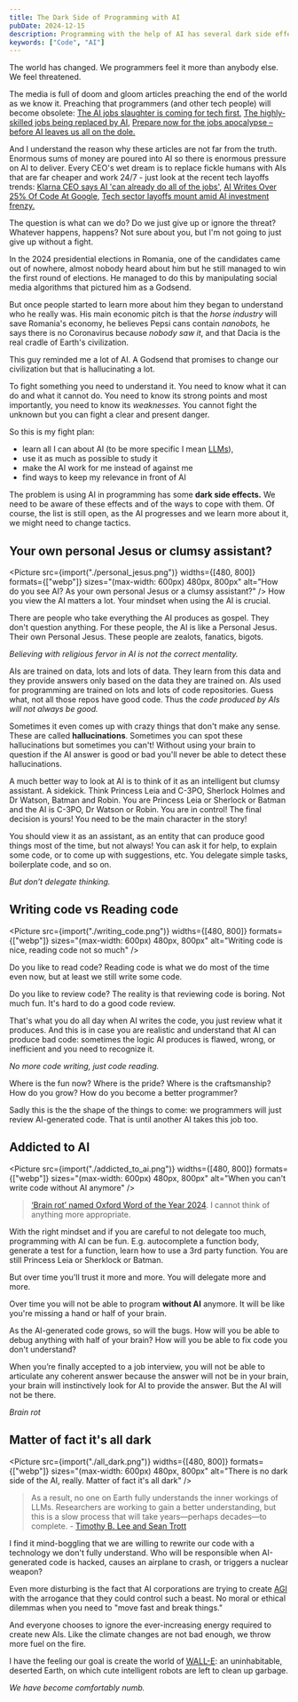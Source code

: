 ```yaml
---
title: The Dark Side of Programming with AI
pubDate: 2024-12-15
description: Programming with the help of AI has several dark side effects that can be decisive on your future as a programmer. Do not ignore them!  
keywords: ["Code", "AI"]
---
```

The world has changed. We programmers feel it more than anybody else. We feel threatened. 

The media is full of doom and gloom articles preaching the end of the world as we know it. Preaching that programmers (and other tech people) will become obsolete: 
[The AI jobs slaughter is coming for tech first](https://www.telegraph.co.uk/business/2024/02/15/ai-jobs-slaughter-coming-for-tech-first/), 
[The highly-skilled jobs being replaced by AI](https://www.telegraph.co.uk/money/consumer-affairs/high-paying-careers-hurt-by-the-ai-revolution/), 
[Prepare now for the jobs apocalypse – before AI leaves us all on the dole.](https://www.telegraph.co.uk/news/2023/06/06/prepare-now-for-the-jobs-apocalypse/)

And I understand the reason why these articles are not far from the truth. Enormous sums of money are poured into AI so there is enormous pressure on AI to deliver.
Every CEO's wet dream is to replace fickle humans with AIs that are far cheaper and work 24/7 - just look at the recent tech layoffs trends: 
[Klarna CEO says AI 'can already do all of the jobs'](https://www.businessinsider.com/klarna-ceo-sebastian-siemiatkowski-ai-jobs-2024-12),
[AI Writes Over 25% Of Code At Google](https://www.forbes.com/sites/jackkelly/2024/11/01/ai-code-and-the-future-of-software-engineers/), [Tech sector layoffs mount amid AI investment frenzy.](https://www.computerweekly.com/news/366606035/Tech-sector-layoffs-mount-amid-AI-investment-frenzy)

The question is what can we do? Do we just give up or ignore the threat? Whatever happens, happens? 
Not sure about you, but I'm not going to just give up without a fight.

In the 2024 presidential elections in Romania, one of the candidates came out of nowhere, almost nobody heard about him but he still managed to win the first round of elections. 
He managed to do this by manipulating social media algorithms that pictured him as a Godsend. 

But once people started to learn more about him they began to understand who he really was. His main economic pitch is that the *horse industry* will save Romania's economy, he believes Pepsi cans contain *nanobots,*
he says there is no Coronavirus because *nobody saw it*, and that Dacia is the real cradle of Earth's civilization.

This guy reminded me a lot of AI. A Godsend that promises to change our civilization but that is hallucinating a lot.

To fight something you need to understand it. You need to know what it can do and what it cannot do. 
You need to know its strong points and most importantly, you need to know its *weaknesses.* 
You cannot fight the unknown but you can fight a clear and present danger.

So this is my fight plan: 
- learn all I can about AI (to be more specific I mean [LLMs](https://www.cloudflare.com/en-gb/learning/ai/what-is-large-language-model/)), 
- use it as much as possible to study it
- make the AI work for me instead of against me
- find ways to keep my relevance in front of AI

The problem is using AI in programming has some **dark side effects.** We need to be aware of these effects and of the ways to cope with them. 
Of course, the list is still open, as the AI progresses and we learn more about it, we might need to change tactics.

## Your own personal Jesus or clumsy assistant?

<Picture
  src={import("./personal_jesus.png")}
  widths={[480, 800]}
  formats={["webp"]}
  sizes="(max-width: 600px) 480px, 800px"
  alt="How do you see AI? As your own personal Jesus or a clumsy assistant?"
/>
How you view the AI matters a lot. Your mindset when using the AI is crucial.

There are people who take everything the AI produces as gospel. They don't question anything. For these people, the AI is like a Personal Jesus. Their own Personal Jesus. 
These people are zealots, fanatics, bigots. 

*Believing with religious fervor in AI is not the correct mentality.*

AIs are trained on data, lots and lots of data. They learn from this data and they provide answers only based on the data they are trained on.
AIs used for programming are trained on lots and lots of code repositories. Guess what, not all those repos have good code. Thus the *code produced by AIs will not always be good.*  

Sometimes it even comes up with crazy things that don't make any sense. These are called **hallucinations**. Sometimes you can spot these hallucinations but sometimes you can't! 
Without using your brain to question if the AI answer is good or bad you'll never be able to detect these hallucinations.

A much better way to look at AI is to think of it as an intelligent but clumsy assistant. A sidekick.
Think Princess Leia and C-3PO, Sherlock Holmes and Dr Watson, Batman and Robin. 
You are Princess Leia or Sherlock or Batman and the AI is C-3PO, Dr Watson or Robin. 
You are in control! The final decision is yours! You need to be the main character in the story!

You should view it as an assistant, as an entity that can produce good things most of the time, but not always! 
You can ask it for help, to explain some code, or to come up with suggestions, etc. You delegate simple tasks, boilerplate code, and so on. 

*But don’t delegate thinking.*


## Writing code vs Reading code

<Picture
  src={import("./writing_code.png")}
  widths={[480, 800]}
  formats={["webp"]}
  sizes="(max-width: 600px) 480px, 800px"
  alt="Writing code is nice, reading code not so much"
/>

Do you like to read code? Reading code is what we do most of the time even now, but at least we still write some code.

Do you like to review code? The reality is that reviewing code is boring. Not much fun. It's hard to do a good code review. 

That's what you do all day when AI writes the code, you just review what it produces. 
And this is in case you are realistic and understand that AI can produce bad code:  sometimes the logic AI produces is flawed, wrong, or inefficient and you need to recognize it.

*No more code writing, just code reading.*

Where is the fun now? Where is the pride? Where is the craftsmanship? How do you grow? How do you become a better programmer?

Sadly this is the the shape of the things to come: we programmers will just review AI-generated code. That is until another AI takes this job too.


## Addicted to AI

<Picture
  src={import("./addicted_to_ai.png")}
  widths={[480, 800]}
  formats={["webp"]}
  sizes="(max-width: 600px) 480px, 800px"
  alt="When you can't write code without AI anymore"
/>

> [‘Brain rot’ named Oxford Word of the Year 2024](https://corp.oup.com/news/brain-rot-named-oxford-word-of-the-year-2024/). I cannot think of anything more appropriate.

With the right mindset and if you are careful to not delegate too much, programming with AI can be fun. 
E.g. autocomplete a function body, generate a test for a function, learn how to use a 3rd party function.
You are still Princess Leia or Sherklock or Batman.

But over time you'll trust it more and more. You will delegate more and more.

Over time you will not be able to program **without AI** anymore. It will be like you're missing a hand or half of your brain. 

As the AI-generated code grows, so will the bugs. How will you be able to debug anything with half of your brain? How will you be able to fix code you don't understand?

When you’re finally accepted to a job interview, you will not be able to articulate any coherent answer because the answer will not be in your brain, your brain will instinctively look for AI to provide the answer. But the AI will not be there. 

*Brain rot*

## Matter of fact it's all dark
<Picture
  src={import("./all_dark.png")}
  widths={[480, 800]}
  formats={["webp"]}
  sizes="(max-width: 600px) 480px, 800px"
  alt="There is no dark side of the AI, really. Matter of fact it's all dark"
/>

> As a result, no one on Earth fully understands the inner workings of LLMs. Researchers are working to gain a better understanding, but this is a slow process that will take years—perhaps decades—to complete. - [Timothy B. Lee and Sean Trott](https://www.understandingai.org/p/large-language-models-explained-with)

I find it mind-boggling that we are willing to rewrite our code with a technology we don't fully understand. 
Who will be responsible when AI-generated code is hacked, causes an airplane to crash, or triggers a nuclear weapon?

Even more disturbing is the fact that AI corporations are trying to create [AGI](https://en.wikipedia.org/wiki/Artificial_general_intelligence) with the arrogance that they could control such a beast.
No moral or ethical dilemmas when you need to "move fast and break things."

And everyone chooses to ignore the ever-increasing energy required to create new AIs. Like the climate changes are not bad enough, we throw more fuel on the fire.  

I have the feeling our goal is create the world of [WALL-E](https://en.wikipedia.org/wiki/WALL-E): an uninhabitable, deserted Earth, on which cute intelligent robots are left to clean up garbage.

*We have become comfortably numb.*